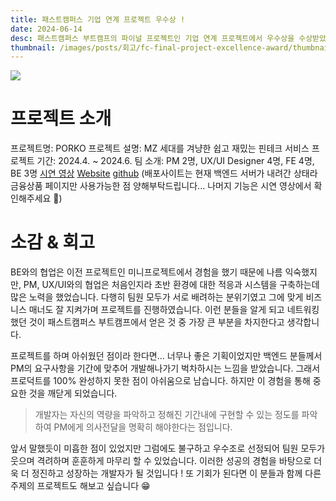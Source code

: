 ```yaml
---
title: 패스트캠퍼스 기업 연계 프로젝트 우수상 !
date: 2024-06-14
desc: 패스트캠퍼스 부트캠프의 파이널 프로젝트인 기업 연계 프로젝트에서 우수상을 수상받았습니다!
thumbnail: /images/posts/회고/fc-final-project-excellence-award/thumbnail.jpg
---
```


![](https://velog.velcdn.com/images/gustjd3834/post/34790e9f-d3fb-4b67-a746-3cd82715d8cc/image.png)

# 프로젝트 소개

프로젝트명: PORKO
프로젝트 설명: MZ 세대를 겨냥한 쉽고 재밌는 핀테크 서비스
프로젝트 기간: 2024.4. ~ 2024.6.
팀 소개: PM 2명, UX/UI Designer 4명, FE 4명, BE 3명
[시연 영상](https://youtu.be/rstCxADtxPs)
[Website](https://porko-hs.vercel.app)
[github](https://github.com/hyunsunglimm/porko)
(배포사이트는 현재 백엔드 서버가 내려간 상태라 금융상품 페이지만 사용가능한 점 양해부탁드립니다...
나머지 기능은 시연 영상에서 확인해주세요 🙂)

# 소감 & 회고

BE와의 협업은 이전 프로젝트인 미니프로젝트에서 경험을 했기 때문에 나름 익숙했지만,
PM, UX/UI와의 협업은 처음인지라 초반 환경에 대한 적응과 시스템을 구축하는데 많은 노력을 했었습니다.
다행히 팀원 모두가 서로 배려하는 분위기였고 그에 맞게 비즈니스 매너도 잘 지켜가며 프로젝트를 진행하였습니다.
이런 분들을 알게 되고 네트워킹했던 것이 패스트캠퍼스 부트캠프에서 얻은 것 중 가장 큰 부분을 차지한다고 생각합니다.

프로젝트를 하며 아쉬웠던 점이라 한다면... 너무나 좋은 기획이었지만 백엔드 분들께서 PM의 요구사항을 기간에 맞추어 개발해나가기 벅차하시는 느낌을 받았습니다. 그래서 프로덕트를 100% 완성하지 못한 점이 아쉬움으로 남습니다.
하지만 이 경험을 통해 중요한 것을 깨닫게 되었습니다.

> 개발자는 자신의 역량을 파악하고 정해진 기간내에 구현할 수 있는 정도를 파악하여 PM에게 의사전달을 명확히 해야한다는 점입니다.

앞서 말했듯이 미흡한 점이 있었지만 그럼에도 불구하고 우수조로 선정되어 팀원 모두가 웃으며 격려하며 훈훈하게 마무리 할 수 있었습니다. 이러한 성공의 경험을 바탕으로 더욱 더 정진하고 성장하는 개발자가 될 것입니다 !
또 기회가 된다면 이 분들과 함께 다른 주제의 프로젝트도 해보고 싶습니다 😁
